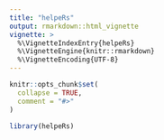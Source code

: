 ```yaml
---
title: "helpeRs"
output: rmarkdown::html_vignette
vignette: >
  %\VignetteIndexEntry{helpeRs}
  %\VignetteEngine{knitr::rmarkdown}
  %\VignetteEncoding{UTF-8}
---
```


```r
knitr::opts_chunk$set(
  collapse = TRUE,
  comment = "#>"
)
```

```r
library(helpeRs)
```
